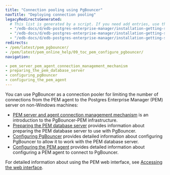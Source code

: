 ```yaml
---
title: "Connection pooling using PgBouncer"
navTitle: "Deploying connection pooling"
legacyRedirectsGenerated:
  # This list is generated by a script. If you need add entries, use the `legacyRedirects` key.
  - "/edb-docs/d/edb-postgres-enterprise-manager/installation-getting-started/pgbouncer-configuration-guide/8.0/genindex.html"
  - "/edb-docs/d/edb-postgres-enterprise-manager/installation-getting-started/pgbouncer-configuration-guide/8.0/conclusion.html"
  - "/edb-docs/d/edb-postgres-enterprise-manager/installation-getting-started/pgbouncer-configuration-guide/8.0/index.html"
redirects:
- /pem/latest/pem_pgbouncer/
- /pem/latest/pem_online_help/09_toc_pem_configure_pgbouncer/
navigation:

- pem_server_pem_agent_connection_management_mechanism
- preparing_the_pem_database_server
- configuring_pgBouncer
- configuring_the_pem_agent
---
```


You can use PgBouncer as a connection pooler for limiting the number of connections from the PEM agent to the Postgres Enterprise Manager (PEM) server on non-Windows machines:

-   [PEM server and agent connection management mechanism](pem_server_pem_agent_connection_management_mechanism) is an introduction to the PgBouncer-PEM infrastructure.
-   [Preparing the PEM database server](preparing_the_pem_database_server) provides information about preparing the PEM database server to use with PgBouncer.
-   [Configuring PgBouncer](configuring_pgBouncer) provides detailed information about configuring PgBouncer to allow it to work with the PEM database server.
-   [Configuring the PEM agent](configuring_the_pem_agent) provides detailed information about configuring a PEM agent to connect to PgBouncer.

For detailed information about using the PEM web interface, see [Accessing the web interface](../../pem_web_interface).